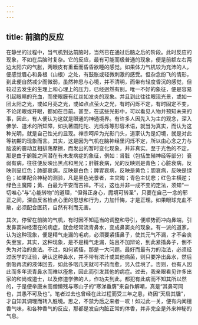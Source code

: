 ```yaml
---
---
---
```

title: 前脑的反应
---




在静坐的过程中，当气机到达前脑时，当然已在通过后脑之后的阶段。此时反应的现象，不如在后脑时复杂。它的反应，最有可能而极普通的现象，便是前额左右两边太阳穴的气胀，两眼皮有重垂而昏昏欲睡的感觉。如果体力气机较为充沛的人，便感觉眉心和鼻根（山根）之处，有鼓胀或轻微刺激的感受。但杂念纷飞的情形，到此便自然减少而微弱，虽然神思与心境，并不清明，而带有轻度昏沉的感觉，但较过去发生的生理上和心理上的压力，已经迥然有别。唯一不好的象征，便是容易引起眼睛的充血，而使眼膜有红丝如发炎的现象。并且到此往往眼现光景，或如一团太阳之光，或如月亮之光，或如点点萤火之光，有时闪烁不定，有时固定不变，不论闭眼或开眼，都如在目前。甚至，在这些光影中，可以看见人物并预知未来的事，因此，有人便认为这就是眼通的神通境界。有许多人因先入为主的观念，深入佛学、道术的所知障，如执著圆陀陀、光烁烁等形容术语，就当为真实，而认为这种光明，就是自己性光的显现。禅宗呵斥为光影门头，道家认为是幻境，就是对此等初期的现象而言。其实，这是因为气机在脑神经里闪烁不定，所以由心念之力与脑波的震动互相排荡摩擦，而发出的暂时变化现象，并非真实。至于光色的不定，那是由于腑脏之间潜在有未发病症的象征，例如：肾脏（包括生殖神经等部分）衰弱有病，往往便反映出黑点和黑光；肝脏衰病，光的反映则是青色；心脏衰病，反映则呈红色；肺部衰病，反映是白色；脾胃衰病，反映是黄色；胆衰病，反映是绿色；如果配合神秘的测验，凡是黑色光景者，主灾晦；青色主忧悲；红色主横逆；绿色主魔障；黄、白最为平安而吉祥。不过，这也并非一成不变的定法，须知“一切唯心”与“心能转物”的道理，“但得正身心，魔境可转圣”，只要在自己一念的邪正之间，深自反省检点心里的思想和行为，力加忏悔，才是正理。如果眼球充血不散，必须配合医药，自然有利而无害。

其次，停留在前脑的气机，有时因不知适当的调整和导引，便顺势而冲向鼻端，引发鼻窦神经潜在的病症，就会经常流青鼻水，变成鼻窦炎的现象。有一派的道家，认为这种现象，便是精气走漏的毛病，必须要紧搐鼻子，使其元气不漏，才不会丧失至宝，其实，这种现象，是不是精气走漏，姑且不加辩论，到此紧搐鼻子，倒不失为对治的良法。不过，如何紧搐，那是一大问题。最好而最有力的治法，必须经过医学的证验，确认这种鼻水，并不带有浓汁或其他病菌，则只要净出鼻水，然后倒吸再流的液体回去，如此多咽几天就可不药而愈，另入佳境了。否则，也有人因此而多年流青鼻水而难以痊愈，因此而引发其他的病症。过去，我亲眼看见许多出家的和尚或道士，以及修道学佛的人，作功夫到此，都犯有此病而不知其所以然的，于是便举唐末高僧懒残与寒山子的“寒涕垂膺”来自作解嘲，真是“其鼻可同也，其愚不可及也”。笔者过去也曾经在此过程而受三年之患，终因“天启其牖”，才自知其调理而转入胜境。思之，不禁为后之来者一叹！如过此一关，便有内闻檀香气味，和各种香气的反应，那都是发自内脏正常的体香，并非完全是外来神秘的气息。